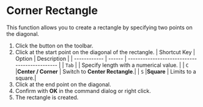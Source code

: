 
# Corner Rectangle

<Reference shortcut='' command='Corner Rectangle' button='Toolbar' />

This function allows you to create a rectangle by specifying two points on the diagonal.

1. Click the button on the toolbar.
2. Click at the start point on the diagonal of the rectangle.
   | Shortcut Key | Option | Description                                   |
   | ------------ | ------ | --------------------------------------------- |
   | `Tab`        |        | Specify length with a numerical value. |
   | `C`          |**Center / Corner** | Switch to **Center Rectangle**.|
   | `S`          |**Square** | Limits to a square.|
3. Click at the end point on the diagonal.
4. Confirm with **OK** in the command dialog or right click.
5. The rectangle is created.